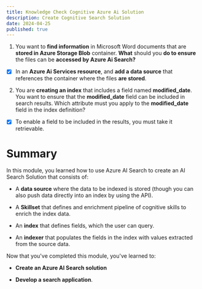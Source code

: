 ```yaml
---
title: Knowledge Check Cognitive Azure Ai Solution
description: Create Cognitive Search Solution
date: 2024-04-25
published: true
---
```


1. You want to **find information** in Microsoft Word documents that are **stored in Azure Storage Blob** container.
   **What** should you **do to ensure** the files can be **accessed by Azure Ai Search?**

- [x] In an **Azure Ai Services resource**, and **add a data source** that references the container where the files **are stored**.

2. You are **creating an index** that includes a field named **modified_date**. You want to ensure that the **modified_date** field can be included in search results. Which attribute must you apply to the **modified_date** field in the index definition?

- [x] To enable a field to be included in the results, you must take it retrievable.

# Summary

In this module, you learned how to use Azure AI Search to create an AI Search Solution that consists of:

- A **data source** where the data to be indexed is stored (though you can also push data directly into an index by using the API).

- A **Skillset** that defines and enrichment pipeline of cognitive skills to enrich the index data.

- An **index** that defines fields, which the user can query.

- An **indexer** that populates the fields in the index with values extracted from the source data.

Now that you've completed this module, you've learned to:

- **Create an Azure AI Search solution**

- **Develop a search application**.
